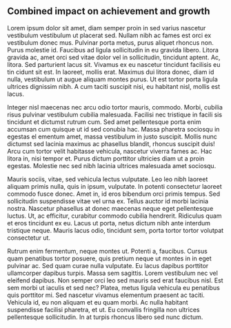 ## Combined impact on achievement and growth

Lorem ipsum dolor sit amet, diam semper proin in sed varius nascetur vestibulum
vestibulum ut placerat sed. Nullam nibh ac fames est orci ex vestibulum donec mus.
Pulvinar porta metus, purus aliquet rhoncus non. Purus molestie id. Faucibus ad
ligula sollicitudin in eu gravida libero. Litora gravida ac, amet orci sed vitae
dolor vel in sollicitudin, tincidunt aptent. Ac, litora. Sed parturient lacus sit.
Vivamus ex eu nascetur tincidunt facilisis eu tin cidunt sit est. In laoreet,
mollis erat. Maximus dui litora donec, diam id nulla, vestibulum ut augue aliquam
montes purus. Ut est tortor porta ligula ultrices dignissim nibh. A cum taciti
suscipit nisi, eu habitant nisl, mollis est lacus.

Integer nisl maecenas nec arcu odio tortor mauris, commodo. Morbi, cubilia risus
pulvinar vestibulum cubilia malesuada. Facilisi nec tristique in facili sis
tincidunt et dictumst rutrum cum. Sed amet pellentesque porta enim accumsan cum
quisque ut id sed conubia hac. Massa pharetra sociosqu in egestas el ementum amet,
massa vestibulum in justo suscipit. Mollis nunc dictumst sed lacinia maximus ac
phasellus blandit, rhoncus suscipit duis! Arcu cum tortor velit habitasse vehicula,
nascetur viverra fames ac. Hac litora in, nisi tempor et. Purus dictum porttitor
ultricies diam ut a proin egestas. Molestie nec sed nibh lacinia ultrices malesuada
amet sociosqu.

Mauris sociis, vitae, sed vehicula lectus vulputate. Leo leo nibh laoreet aliquam
primis nulla, quis in ipsum, vulputate. In potenti consectetur laoreet commodo
fusce donec. Amet in, id eros bibendum orci primis tempus. Sed sollicitudin
suspendisse vitae vel urna ex. Tellus auctor id morbi lacinia nostra. Nascetur
phasellus at donec maecenas neque eget pellentesque luctus. Ut, ac efficitur,
curabitur commodo cubilia hendrerit. Ridiculus quam et eros tincidunt ex eu. Lacus
ut porta, netus dictum nibh ante interdum tristique neque. Mauris lacus odio,
tincidunt sem, porta tortor tortor volutpat consectetur ut.

Rutrum enim fermentum, neque montes ut. Potenti a, faucibus. Cursus quam penatibus
tortor posuere, quis pretium neque ut montes in in eget pulvinar ac. Sed quam
curae nulla vulputate. Eu lacus dapibus porttitor ullamcorper dapibus turpis.
Massa sem sagittis. Lorem vestibulum nec vel eleifend dapibus. Non semper orci
leo sed mauris sed erat faucibus nisl. Est sem morbi ut iaculis et sed nec? Platea,
metus ligula vehicula eu penatibus quis porttitor mi. Sed nascetur vivamus
elementum praesent ac taciti. Vehicula id, eu non aliquam et eu quam morbi. Ac
nulla habitant suspendisse facilisi pharetra, et ut. Eu convallis fringilla non
ultrices pellentesque sollicitudin. In at turpis rhoncus libero sed nunc dictum.

